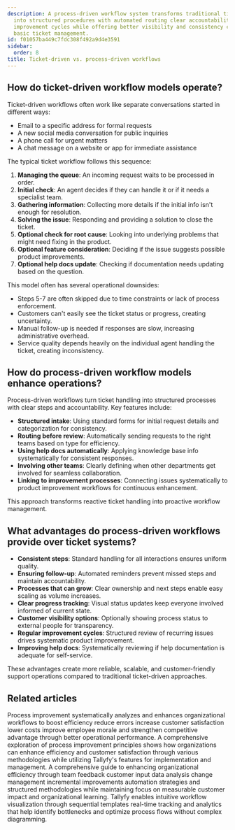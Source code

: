 ```yaml
---
description: A process-driven workflow system transforms traditional ticket handling
  into structured procedures with automated routing clear accountability and systematic
  improvement cycles while offering better visibility and consistency compared to
  basic ticket management.
id: f01057ba449c7fdc308f492a9d4e3591
sidebar:
  order: 8
title: Ticket-driven vs. process-driven workflows
---
```


## How do ticket-driven workflow models operate?

Ticket-driven workflows often work like separate conversations started in different ways:

* Email to a specific address for formal requests
* A new social media conversation for public inquiries
* A phone call for urgent matters
* A chat message on a website or app for immediate assistance

The typical ticket workflow follows this sequence:

1. **Managing the queue**: An incoming request waits to be processed in order.
2. **Initial check**: An agent decides if they can handle it or if it needs a specialist team.
3. **Gathering information**: Collecting more details if the initial info isn't enough for resolution.
4. **Solving the issue**: Responding and providing a solution to close the ticket.
5. **Optional check for root cause**: Looking into underlying problems that might need fixing in the product.
6. **Optional feature consideration**: Deciding if the issue suggests possible product improvements.
7. **Optional help docs update**: Checking if documentation needs updating based on the question.

This model often has several operational downsides:

* Steps 5-7 are often skipped due to time constraints or lack of process enforcement.
* Customers can't easily see the ticket status or progress, creating uncertainty.
* Manual follow-up is needed if responses are slow, increasing administrative overhead.
* Service quality depends heavily on the individual agent handling the ticket, creating inconsistency.

## How do process-driven workflow models enhance operations?

Process-driven workflows turn ticket handling into structured processes with clear steps and accountability. Key features include:

* **Structured intake**: Using standard forms for initial request details and categorization for consistency.
* **Routing before review**: Automatically sending requests to the right teams based on type for efficiency.
* **Using help docs automatically**: Applying knowledge base info systematically for consistent responses.
* **Involving other teams**: Clearly defining when other departments get involved for seamless collaboration.
* **Linking to improvement processes**: Connecting issues systematically to product improvement workflows for continuous enhancement.

This approach transforms reactive ticket handling into proactive workflow management.

## What advantages do process-driven workflows provide over ticket systems?

* **Consistent steps**: Standard handling for all interactions ensures uniform quality.
* **Ensuring follow-up**: Automated reminders prevent missed steps and maintain accountability.
* **Processes that can grow**: Clear ownership and next steps enable easy scaling as volume increases.
* **Clear progress tracking**: Visual status updates keep everyone involved informed of current state.
* **Customer visibility options**: Optionally showing process status to external people for transparency.
* **Regular improvement cycles**: Structured review of recurring issues drives systematic product improvement.
* **Improving help docs**: Systematically reviewing if help documentation is adequate for self-service.

These advantages create more reliable, scalable, and customer-friendly support operations compared to traditional ticket-driven approaches.


## Related articles
<CardGrid>
<LinkTitleCard header="<b>Process Improvement > What is process improvement?</b>" href="/products/pro/tutorials/how-to/process-improvement/what-is-process-improvement/" > Process improvement systematically analyzes and enhances organizational workflows to boost efficiency reduce errors increase customer satisfaction lower costs improve employee morale and strengthen competitive advantage through better operational performance. </LinkTitleCard>
<LinkTitleCard header="<b>How To > Process improvement</b>" href="/products/pro/tutorials/how-to/process-improvement/" > A comprehensive exploration of process improvement principles shows how organizations can enhance efficiency and customer satisfaction through various methodologies while utilizing Tallyfy's features for implementation and management. </LinkTitleCard>
<LinkTitleCard header="<b>How To > Improve processes effectively</b>" href="/products/pro/tutorials/how-to/improve-processes-effectively/" > A comprehensive guide to enhancing organizational efficiency through team feedback customer input data analysis change management incremental improvements automation strategies and structured methodologies while maintaining focus on measurable customer impact and organizational learning. </LinkTitleCard>
<LinkTitleCard header="<b>Process Improvement > Understand process flow without flowcharts</b>" href="/products/pro/tutorials/how-to/process-improvement/understanding-process-flow-without-complex-flowcharts/" > Tallyfy enables intuitive workflow visualization through sequential templates real-time tracking and analytics that help identify bottlenecks and optimize process flows without complex diagramming. </LinkTitleCard>
</CardGrid>